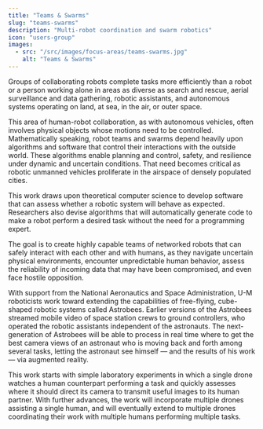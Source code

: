 ```yaml
---
title: "Teams & Swarms"
slug: "teams-swarms"
description: "Multi-robot coordination and swarm robotics"
icon: "users-group"
images:
  - src: "/src/images/focus-areas/teams-swarms.jpg"
    alt: "Teams & Swarms"
---
```


Groups of collaborating robots complete tasks more efficiently than a robot or a person working alone in areas as diverse as search and rescue, aerial surveillance and data gathering, robotic assistants, and autonomous systems operating on land, at sea, in the air, or outer space.

This area of human-robot collaboration, as with autonomous vehicles, often involves physical objects whose motions need to be controlled. Mathematically speaking, robot teams and swarms depend heavily upon algorithms and software that control their interactions with the outside world. These algorithms enable planning and control, safety, and resilience under dynamic and uncertain conditions. That need becomes critical as robotic unmanned vehicles proliferate in the airspace of densely populated cities.

This work draws upon theoretical computer science to develop software that can assess whether a robotic system will behave as expected. Researchers also devise algorithms that will automatically generate code to make a robot perform a desired task without the need for a programming expert.

The goal is to create highly capable teams of networked robots that can safely interact with each other and with humans, as they navigate uncertain physical environments, encounter unpredictable human behavior, assess the reliability of incoming data that may have been compromised, and even face hostile opposition.

With support from the National Aeronautics and Space Administration, U-M roboticists work toward extending the capabilities of free-flying, cube-shaped robotic systems called Astrobees. Earlier versions of the Astrobees streamed mobile video of space station crews to ground controllers, who operated the robotic assistants independent of the astronauts. The next-generation of Astrobees will be able to process in real time where to get the best camera views of an astronaut who is moving back and forth among several tasks, letting the astronaut see himself — and the results of his work — via augmented reality.

This work starts with simple laboratory experiments in which a single drone watches a human counterpart performing a task and quickly assesses where it should direct its camera to transmit useful images to its human partner. With further advances, the work will incorporate multiple drones assisting a single human, and will eventually extend to multiple drones coordinating their work with multiple humans performing multiple tasks.